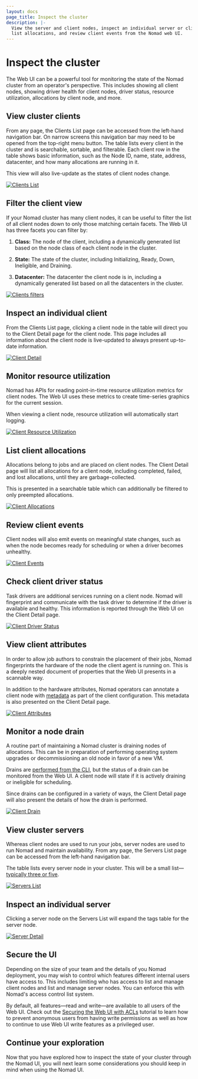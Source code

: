 ```yaml
---
layout: docs
page_title: Inspect the cluster
description: |-
  View the server and client nodes, inspect an individual server or client node,
  list allocations, and review client events from the Nomad web UI.
---
```


# Inspect the cluster

The Web UI can be a powerful tool for monitoring the state of the Nomad cluster
from an operator's perspective. This includes showing all client nodes, showing
driver health for client nodes, driver status, resource utilization, allocations
by client node, and more.

## View cluster clients

From any page, the Clients List page can be accessed from the left-hand
navigation bar. On narrow screens this navigation bar may need to be opened from
the top-right menu button. The table lists every client in the cluster and is
searchable, sortable, and filterable. Each client row in the table shows basic
information, such as the Node ID, name, state, address, datacenter, and how many
allocations are running in it.

This view will also live-update as the states of client nodes change.

[![Clients List][img-clients-list]][img-clients-list]

## Filter the client view

If your Nomad cluster has many client nodes, it can be useful to filter the list
of all client nodes down to only those matching certain facets. The Web UI has
three facets you can filter by:

1. **Class:** The node of the client, including a dynamically generated list
   based on the node class of each client node in the cluster.

1. **State:** The state of the cluster, including Initializing, Ready, Down,
   Ineligible, and Draining.

1. **Datacenter:** The datacenter the client node is in, including a dynamically
   generated list based on all the datacenters in the cluster.

[![Clients filters][img-clients-filters]][img-clients-filters]

## Inspect an individual client

From the Clients List page, clicking a client node in the table will direct you
to the Client Detail page for the client node. This page includes all
information about the client node is live-updated to always present up-to-date
information.

[![Client Detail][img-client-detail]][img-client-detail]

## Monitor resource utilization

Nomad has APIs for reading point-in-time resource utilization metrics for client
nodes. The Web UI uses these metrics to create time-series graphics for the
current session.

When viewing a client node, resource utilization will automatically start
logging.

[![Client Resource Utilization][img-client-resource-utilization]][img-client-resource-utilization]

## List client allocations

Allocations belong to jobs and are placed on client nodes. The Client Detail
page will list all allocations for a client node, including completed, failed,
and lost allocations, until they are garbage-collected.

This is presented in a searchable table which can additionally be filtered to
only preempted allocations.

[![Client Allocations][img-client-allocations]][img-client-allocations]

## Review client events

Client nodes will also emit events on meaningful state changes, such as when the
node becomes ready for scheduling or when a driver becomes unhealthy.

[![Client Events][img-client-events]][img-client-events]

## Check client driver status

Task drivers are additional services running on a client node. Nomad will
fingerprint and communicate with the task driver to determine if the driver is
available and healthy. This information is reported through the Web UI on the
Client Detail page.

[![Client Driver Status][img-client-driver-status]][img-client-driver-status]

## View client attributes

In order to allow job authors to constrain the placement of their jobs, Nomad
fingerprints the hardware of the node the client agent is running on. This is a
deeply nested document of properties that the Web UI presents in a scannable
way.

In addition to the hardware attributes, Nomad operators can annotate a client
node with [metadata] as part of the client configuration. This metadata is also
presented on the Client Detail page.

[![Client Attributes][img-client-attributes]][img-client-attributes]

## Monitor a node drain

A routine part of maintaining a Nomad cluster is draining nodes of allocations.
This can be in preparation of performing operating system upgrades or
decommissioning an old node in favor of a new VM.

Drains are [performed from the CLI], but the status of a drain can be monitored
from the Web UI. A client node will state if it is actively draining or
ineligible for scheduling.

Since drains can be configured in a variety of ways, the Client Detail page will
also present the details of how the drain is performed.

[![Client Drain][img-client-drain]][img-client-drain]

## View cluster servers

Whereas client nodes are used to run your jobs, server nodes are used to run
Nomad and maintain availability. From any page, the Servers List page can be
accessed from the left-hand navigation bar.

The table lists every server node in your cluster. This will be a small list—
[typically three or five].

[![Servers List][img-servers-list]][img-servers-list]

## Inspect an individual server

Clicking a server node on the Servers List will expand the tags table for the
server node.

[![Server Detail][img-server-detail]][img-server-detail]

## Secure the UI

Depending on the size of your team and the details of you Nomad deployment, you
may wish to control which features different internal users have access to. This
includes limiting who has access to list and manage client nodes and list and
manage server nodes. You can enforce this with Nomad's access control list
system.

By default, all features—read and write—are available to all users of the Web
UI. Check out the [Securing the Web UI with ACLs] tutorial to learn how to prevent
anonymous users from having write permissions as well as how to continue to use
Web UI write features as a privileged user.

## Continue your exploration

Now that you have explored how to inspect the state of your cluster through the
Nomad UI, you will next learn some considerations you should keep in mind when
using the Nomad UI.

[img-client-allocations]: /img/monitor/guide-ui-img-client-allocations.png
[img-client-attributes]: /img/monitor/guide-ui-img-client-attributes.png
[img-client-detail]: /img/monitor/guide-ui-img-client-detail.png
[img-client-drain]: /img/monitor/guide-ui-img-client-drain.png
[img-client-driver-status]: /img/monitor/guide-ui-img-client-driver-status.png
[img-client-events]: /img/monitor/guide-ui-img-client-events.png
[img-client-resource-utilization]: /img/monitor/guide-ui-img-client-resource-utilization.png
[img-clients-filters]: /img/monitor/guide-ui-img-clients-filters.png
[img-clients-list]: /img/monitor/guide-ui-img-clients-list.png
[img-server-detail]: /img/monitor/guide-ui-img-server-detail.png
[img-servers-list]: /img/monitor/guide-ui-img-servers-list.png
[metadata]: /nomad/docs/configuration/client#meta
[performed from the cli]: /nomad/docs/manage/migrate-workloads
[securing the web ui with acls]: /nomad/tutorials/access-control
[typically three or five]: /nomad/docs/architecture/consensus#deployment-table

